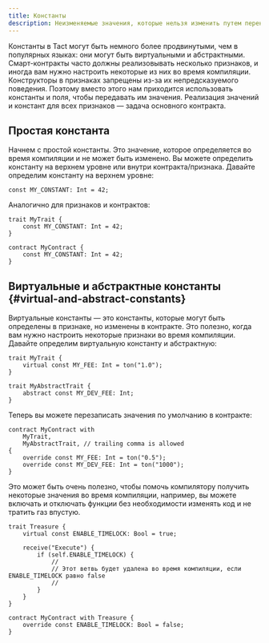```yaml
---
title: Константы
description: Неизменяемые значения, которые нельзя изменить путем переназначения
---
```


Константы в Tact могут быть немного более продвинутыми, чем в популярных языках: они могут быть виртуальными и абстрактными. Смарт-контракты часто должны реализовывать несколько признаков, и иногда вам нужно настроить некоторые из них во время компиляции. Конструкторы в признаках запрещены из-за их непредсказуемого поведения. Поэтому вместо этого нам приходится использовать константы и поля, чтобы передавать им значения. Реализация значений и констант для всех признаков — задача основного контракта.

## Простая константа

Начнем с простой константы. Это значение, которое определяется во время компиляции и не может быть изменено. Вы можете определить константу на верхнем уровне или внутри контракта/признака. Давайте определим константу на верхнем уровне:

```tact
const MY_CONSTANT: Int = 42;
```

Аналогично для признаков и контрактов:

```tact
trait MyTrait {
    const MY_CONSTANT: Int = 42;
}

contract MyContract {
    const MY_CONSTANT: Int = 42;
}
```

## Виртуальные и абстрактные константы {#virtual-and-abstract-constants}

Виртуальные константы — это константы, которые могут быть определены в признаке, но изменены в контракте. Это полезно, когда вам нужно настроить некоторые признаки во время компиляции. Давайте определим виртуальную константу и абстрактную:

```tact
trait MyTrait {
    virtual const MY_FEE: Int = ton("1.0");
}

trait MyAbstractTrait {
    abstract const MY_DEV_FEE: Int;
}
```

Теперь вы можете перезаписать значения по умолчанию в контракте:

```tact
contract MyContract with
    MyTrait,
    MyAbstractTrait, // trailing comma is allowed
{
    override const MY_FEE: Int = ton("0.5");
    override const MY_DEV_FEE: Int = ton("1000");
}
```

Это может быть очень полезно, чтобы помочь компилятору получить некоторые значения во время компиляции, например, вы можете включать и отключать функции без необходимости изменять код и не тратить газ впустую.

```tact
trait Treasure {
    virtual const ENABLE_TIMELOCK: Bool = true;

    receive("Execute") {
        if (self.ENABLE_TIMELOCK) {
            //
            // Этот ветвь будет удалена во время компиляции, если ENABLE_TIMELOCK равно false
            //
        }
    }
}

contract MyContract with Treasure {
    override const ENABLE_TIMELOCK: Bool = false;
}
```
